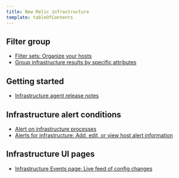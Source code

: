 ```yaml
---
title: New Relic infrastructure
template: tableOfContents
---
```


## Filter group

* [Filter sets: Organize your hosts](/docs/infrastructure/new-relic-infrastructure/filter-group/filter-sets-organize-your-infrastructure-hosts)
* [Group infrastructure results by specific attributes](/docs/infrastructure/new-relic-infrastructure/filter-group/group-infrastructure-results-specific-attributes)

## Getting started

* [Infrastructure agent release notes](/docs/infrastructure/new-relic-infrastructure/getting-started/infrastructure-agent-release-notes)

## Infrastructure alert conditions

* [Alert on infrastructure processes](/docs/infrastructure/new-relic-infrastructure/infrastructure-alert-conditions/alert-infrastructure-processes)
* [Alerts for infrastructure: Add, edit, or view host alert information](/docs/infrastructure/new-relic-infrastructure/infrastructure-alert-conditions/infrastructure-alerts-add-edit-or-view-host-alert-information)

## Infrastructure UI pages

* [Infrastructure Events page: Live feed of config changes](/docs/infrastructure/new-relic-infrastructure/infrastructure-ui-pages/infrastructure-events-page-live-feed-every-config-change)
